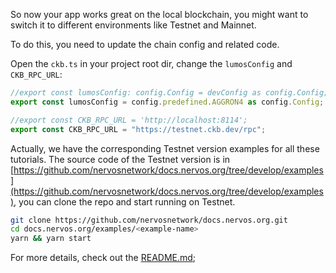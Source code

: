 So now your app works great on the local blockchain, you might want to switch it to different environments like Testnet and Mainnet.

To do this, you need to update the chain config and related code. 

Open the `ckb.ts` in your project root dir, change the `lumosConfig` and `CKB_RPC_URL`:

```ts
//export const lumosConfig: config.Config = devConfig as config.Config;
export const lumosConfig = config.predefined.AGGRON4 as config.Config;

//export const CKB_RPC_URL = 'http://localhost:8114';
export const CKB_RPC_URL = "https://testnet.ckb.dev/rpc";
```

Actually, we have the corresponding Testnet version examples for all these tutorials. The source code of the Testnet version is in [https://github.com/nervosnetwork/docs.nervos.org/tree/develop/examples](https://github.com/nervosnetwork/docs.nervos.org/tree/develop/examples), you can clone the repo and start running on Testnet.

```sh
git clone https://github.com/nervosnetwork/docs.nervos.org.git
cd docs.nervos.org/examples/<example-name>
yarn && yarn start
```

For more details, check out the [README.md](https://github.com/nervosnetwork/docs.nervos.org/blob/develop/examples/simple-transfer/README.md);
